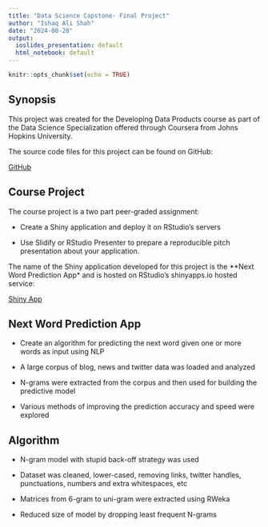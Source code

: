---
title: "Data Science Capstone- Final Project"
author: "Ishaq Ali Shah"
date: "2024-08-28"
output: 
  ioslides_presentation: default
  html_notebook: default
---

```{r setup, include=FALSE}
knitr::opts_chunk$set(echo = TRUE)
```

## Synopsis

This project was created for the Developing Data Products course as part of the
Data Science Specialization offered through Coursera from Johns Hopkins
University.

The source code files for this project can be found on GitHub:

<a target="_blank" href="https://github.com/IshaqDurrani/Data-Science-Capstone--Final-Project">GitHub</a>

## Course Project

The course project is a two part peer-graded assignment:

- Create a Shiny application and deploy it on RStudio's servers

- Use Slidify or RStudio Presenter to prepare a reproducible pitch presentation
about your application.

The name of the Shiny application developed for this project is the
**Next Word Prediction App* and is hosted on RStudio's
shinyapps.io hosted service:

<a target="_blank" href="https://durrani1435.shinyapps.io/DataScienceCapstone/">Shiny App</a>

## Next Word Prediction App

- Create an algorithm for predicting the next word given one or more words as input using NLP

- A large corpus of blog, news and twitter data was loaded and analyzed

- N-grams were extracted from the corpus and then used for building the predictive model

- Various methods of improving the prediction accuracy and speed were explored

## Algorithm

- N-gram model with stupid back-off strategy was used

- Dataset was cleaned, lower-cased, removing links, twitter handles, punctuations, numbers and extra whitespaces, etc

- Matrices from 6-gram to uni-gram were extracted using RWeka

- Reduced size of model by dropping least frequent N-grams